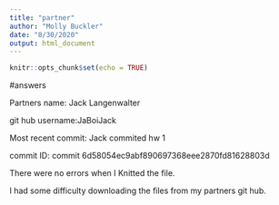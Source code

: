 ```yaml
---
title: "partner"
author: "Molly Buckler"
date: "8/30/2020"
output: html_document
---
```


```r
knitr::opts_chunk$set(echo = TRUE)
```

#answers

Partners name: Jack Langenwalter
  
git hub username:JaBoiJack
  
Most recent commit: Jack commited hw 1
  
commit ID: commit            6d58054ec9abf890697368eee2870fd81628803d

There were no errors when I Knitted the file.

I had some difficulty downloading the files from my partners git hub.

